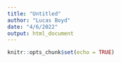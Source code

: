 ```yaml
---
title: "Untitled"
author: "Lucas Boyd"
date: "4/6/2022"
output: html_document
---
```


```r
knitr::opts_chunk$set(echo = TRUE)
```


